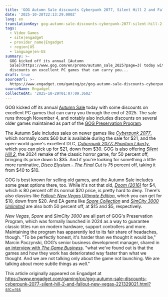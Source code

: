 ```yaml
---
title: 'GOG Autumn Sale discounts Cyberpunk 2077, Silent Hill 2 and Fallout: New Vegas'
date: '2025-10-28T22:13:29.000Z'
lang: en
translationKey: gog-autumn-sale-discounts-cyberpunk-2077-silent-hill-2-and-f
tags:
  - Video Games
  - site|engadget
  - provider_name|Engadget
  - region|US
  - language|en-US
summary: >-
  GOG kicked off its annual [Autumn
  Sale](https://www.gog.com/en/promo/autumn_sale_2025?page=3) today with some
  discounts on excellent PC games that can carry you...
draft: true
sourceUrl: >-
  https://www.engadget.com/gaming/pc/gog-autumn-sale-discounts-cyberpunk-2077-silent-hill-2-and-fallout-new-vegas-221329021.html?src=rss
sourceName: Engadget
collectedAt: '2025-10-29T01:07:09.360Z'
---
```

GOG kicked off its annual [Autumn Sale](https://www.gog.com/en/promo/autumn_sale_2025?page=3) today with some discounts on excellent PC games that can carry you through the end of 2025. The sale runs through November 4, and notably also includes discounts on several older games maintained as part of the [GOG Preservation Program](https://www.engadget.com/gaming/pc/gogs-preservation-label-highlights-classic-games-its-maintaining-for-modern-hardware-231606454.html).

The Autumn Sale includes sales on newer games like [_Cyberpunk 2077_](https://shopping.yahoo.com/rdlw?merchantId=a3926e63-4324-467b-872c-52d2bfe9bd34&siteId=us-engadget&pageId=1p-autolink&contentUuid=25d48fc9-bf0d-4b48-9c8b-8cc44d4350ca&featureId=text-link&merchantName=GOG.com&linkText=Cyberpunk+2077&custData=eyJzb3VyY2VOYW1lIjoiV2ViLURlc2t0b3AtVmVyaXpvbiIsImxhbmRpbmdVcmwiOiJodHRwczovL3d3dy5nb2cuY29tL2VuL2dhbWUvY3liZXJwdW5rXzIwNzciLCJjb250ZW50VXVpZCI6IjI1ZDQ4ZmM5LWJmMGQtNGI0OC05YzhiLThjYzQ0ZDQzNTBjYSIsIm9yaWdpbmFsVXJsIjoiaHR0cHM6Ly93d3cuZ29nLmNvbS9lbi9nYW1lL2N5YmVycHVua18yMDc3In0&signature=AQAAAcCfKbwc15isG0khOHAI1MLnCBDcxmDd6yUbcy4IjyUw&gcReferrer=https%3A%2F%2Fwww.gog.com%2Fen%2Fgame%2Fcyberpunk_2077), which normally costs $60 but is available during the sale for $21, and the open-world game's excellent DLC, [_Cyberpunk 2077: Phantom Liberty_](https://shopping.yahoo.com/rdlw?merchantId=a3926e63-4324-467b-872c-52d2bfe9bd34&siteId=us-engadget&pageId=1p-autolink&contentUuid=25d48fc9-bf0d-4b48-9c8b-8cc44d4350ca&featureId=text-link&merchantName=GOG.com&linkText=Cyberpunk+2077%3A+Phantom+Liberty&custData=eyJzb3VyY2VOYW1lIjoiV2ViLURlc2t0b3AtVmVyaXpvbiIsImxhbmRpbmdVcmwiOiJodHRwczovL3d3dy5nb2cuY29tL2VuL2dhbWUvY3liZXJwdW5rXzIwNzdfcGhhbnRvbV9saWJlcnR5IiwiY29udGVudFV1aWQiOiIyNWQ0OGZjOS1iZjBkLTRiNDgtOWM4Yi04Y2M0NGQ0MzUwY2EiLCJvcmlnaW5hbFVybCI6Imh0dHBzOi8vd3d3LmdvZy5jb20vZW4vZ2FtZS9jeWJlcnB1bmtfMjA3N19waGFudG9tX2xpYmVydHkifQ&signature=AQAAAfnxz-t77c6B4KWfY3ybTD0I4CsO6EdGPEnNFU_M54b-&gcReferrer=https%3A%2F%2Fwww.gog.com%2Fen%2Fgame%2Fcyberpunk_2077_phantom_liberty), which you can pick up for $21, down from $30. GOG is also offering [_Silent Hill 2_](https://shopping.yahoo.com/rdlw?merchantId=a3926e63-4324-467b-872c-52d2bfe9bd34&siteId=us-engadget&pageId=1p-autolink&contentUuid=25d48fc9-bf0d-4b48-9c8b-8cc44d4350ca&featureId=text-link&merchantName=GOG.com&linkText=Silent+Hill+2&custData=eyJzb3VyY2VOYW1lIjoiV2ViLURlc2t0b3AtVmVyaXpvbiIsImxhbmRpbmdVcmwiOiJodHRwczovL3d3dy5nb2cuY29tL2VuL2dhbWUvc2lsZW50X2hpbGxfMiIsImNvbnRlbnRVdWlkIjoiMjVkNDhmYzktYmYwZC00YjQ4LTljOGItOGNjNDRkNDM1MGNhIiwib3JpZ2luYWxVcmwiOiJodHRwczovL3d3dy5nb2cuY29tL2VuL2dhbWUvc2lsZW50X2hpbGxfMiJ9&signature=AQAAAb9Ls81qcDBrHHFDG0mgspY7pmSOK4epJN2_TWe_gLmH&gcReferrer=https%3A%2F%2Fwww.gog.com%2Fen%2Fgame%2Fsilent_hill_2), the 2024 remake of the classic horror game, for 50 percent off, bringing its price down to $35. And if you're looking for something a little more ruminative, [_Disco Elysium - The Final Cut_](https://shopping.yahoo.com/rdlw?merchantId=a3926e63-4324-467b-872c-52d2bfe9bd34&siteId=us-engadget&pageId=1p-autolink&contentUuid=25d48fc9-bf0d-4b48-9c8b-8cc44d4350ca&featureId=text-link&merchantName=GOG.com&linkText=Disco+Elysium+-+The+Final+Cut&custData=eyJzb3VyY2VOYW1lIjoiV2ViLURlc2t0b3AtVmVyaXpvbiIsImxhbmRpbmdVcmwiOiJodHRwczovL3d3dy5nb2cuY29tL2VuL2dhbWUvZGlzY29fZWx5c2l1bSIsImNvbnRlbnRVdWlkIjoiMjVkNDhmYzktYmYwZC00YjQ4LTljOGItOGNjNDRkNDM1MGNhIiwib3JpZ2luYWxVcmwiOiJodHRwczovL3d3dy5nb2cuY29tL2VuL2dhbWUvZGlzY29fZWx5c2l1bSJ9&signature=AQAAAeC32vpf46h_7yUnXsNNqyJplakNxxDXSdxvmOQUbTdX&gcReferrer=https%3A%2F%2Fwww.gog.com%2Fen%2Fgame%2Fdisco_elysium) is 75 percent off, taking it from $40 to $10.

GOG is best known for selling old games, and the Autumn Sale includes some great options there, too. While it's not that old, [_Doom (2016)_](https://shopping.yahoo.com/rdlw?merchantId=a3926e63-4324-467b-872c-52d2bfe9bd34&siteId=us-engadget&pageId=1p-autolink&contentUuid=25d48fc9-bf0d-4b48-9c8b-8cc44d4350ca&featureId=text-link&merchantName=GOG.com&linkText=Doom+%282016%29&custData=eyJzb3VyY2VOYW1lIjoiV2ViLURlc2t0b3AtVmVyaXpvbiIsImxhbmRpbmdVcmwiOiJodHRwczovL3d3dy5nb2cuY29tL2VuL2dhbWUvZG9vbV8yMDE2IiwiY29udGVudFV1aWQiOiIyNWQ0OGZjOS1iZjBkLTRiNDgtOWM4Yi04Y2M0NGQ0MzUwY2EiLCJvcmlnaW5hbFVybCI6Imh0dHBzOi8vd3d3LmdvZy5jb20vZW4vZ2FtZS9kb29tXzIwMTYifQ&signature=AQAAATL0VRbI1dbG6mU_0dPZvjke6yvuGjCsFA_ZEuHOFeXv&gcReferrer=https%3A%2F%2Fwww.gog.com%2Fen%2Fgame%2Fdoom_2016) for $4, which is 80 percent off its normal $20 price, is pretty hard to deny. There's also classics like [_Fallout: New Vegas Ultimate Edition_](https://shopping.yahoo.com/rdlw?merchantId=a3926e63-4324-467b-872c-52d2bfe9bd34&siteId=us-engadget&pageId=1p-autolink&contentUuid=25d48fc9-bf0d-4b48-9c8b-8cc44d4350ca&featureId=text-link&merchantName=GOG.com&linkText=Fallout%3A+New+Vegas+Ultimate+Edition&custData=eyJzb3VyY2VOYW1lIjoiV2ViLURlc2t0b3AtVmVyaXpvbiIsImxhbmRpbmdVcmwiOiJodHRwczovL3d3dy5nb2cuY29tL2VuL2dhbWUvZmFsbG91dF9uZXdfdmVnYXNfdWx0aW1hdGVfZWRpdGlvbiIsImNvbnRlbnRVdWlkIjoiMjVkNDhmYzktYmYwZC00YjQ4LTljOGItOGNjNDRkNDM1MGNhIiwib3JpZ2luYWxVcmwiOiJodHRwczovL3d3dy5nb2cuY29tL2VuL2dhbWUvZmFsbG91dF9uZXdfdmVnYXNfdWx0aW1hdGVfZWRpdGlvbiJ9&signature=AQAAAeKMIsqgIJ5dFiwpyjnjoRcOR6n0Avkw8VA0OA00o8EY&gcReferrer=https%3A%2F%2Fwww.gog.com%2Fen%2Fgame%2Ffallout_new_vegas_ultimate_edition), which you can get for $10, down from $20. And EA gems like [_Spore Collection_](https://shopping.yahoo.com/rdlw?merchantId=a3926e63-4324-467b-872c-52d2bfe9bd34&siteId=us-engadget&pageId=1p-autolink&contentUuid=25d48fc9-bf0d-4b48-9c8b-8cc44d4350ca&featureId=text-link&merchantName=GOG.com&linkText=Spore+Collection&custData=eyJzb3VyY2VOYW1lIjoiV2ViLURlc2t0b3AtVmVyaXpvbiIsImxhbmRpbmdVcmwiOiJodHRwczovL3d3dy5nb2cuY29tL2VuL2dhbWUvc3BvcmVfY29sbGVjdGlvbiIsImNvbnRlbnRVdWlkIjoiMjVkNDhmYzktYmYwZC00YjQ4LTljOGItOGNjNDRkNDM1MGNhIiwib3JpZ2luYWxVcmwiOiJodHRwczovL3d3dy5nb2cuY29tL2VuL2dhbWUvc3BvcmVfY29sbGVjdGlvbiJ9&signature=AQAAAUmm9fxp90xqfGYsDyxbqNcY00W1BNG4FcfsLhL12aXX&gcReferrer=https%3A%2F%2Fwww.gog.com%2Fen%2Fgame%2Fspore_collection) and [_SimCity 3000 Unlimited_](https://shopping.yahoo.com/rdlw?merchantId=a3926e63-4324-467b-872c-52d2bfe9bd34&siteId=us-engadget&pageId=1p-autolink&contentUuid=25d48fc9-bf0d-4b48-9c8b-8cc44d4350ca&featureId=text-link&merchantName=GOG.com&linkText=SimCity+3000+Unlimited&custData=eyJzb3VyY2VOYW1lIjoiV2ViLURlc2t0b3AtVmVyaXpvbiIsImxhbmRpbmdVcmwiOiJodHRwczovL3d3dy5nb2cuY29tL2VuL2dhbWUvc2ltY2l0eV8zMDAwIiwiY29udGVudFV1aWQiOiIyNWQ0OGZjOS1iZjBkLTRiNDgtOWM4Yi04Y2M0NGQ0MzUwY2EiLCJvcmlnaW5hbFVybCI6Imh0dHBzOi8vd3d3LmdvZy5jb20vZW4vZ2FtZS9zaW1jaXR5XzMwMDAifQ&signature=AQAAASPafpFsQXBzOskWdJIb5oqvFodhWcxmQejtUQQeW4dn&gcReferrer=https%3A%2F%2Fwww.gog.com%2Fen%2Fgame%2Fsimcity_3000) are also both 50 percent off, at $15 and $5, respectively.

_New Vegas_, _Spore_ and _SimCity 3000_ are all part of GOG's Preservation Program, which was formally launched in 2024 as a way to guarantee classic titles run on modern hardware, support controllers and more. Maintaining the program has apparently led to its fair share of headaches, though. "To be perfectly honest, it's harder than we thought it would be," Marcin Paczynski, GOG’s senior business development manager, shared in [an interview with _The Game Business_](https://www.thegamebusiness.com/p/when-we-launched-resident-evil-on). "what we’ve found out is that the games and how they work has deteriorated way faster than what we thought. And we are not talking only about the game not launching. We are talking about more subtle things as well."

This article originally appeared on Engadget at https://www.engadget.com/gaming/pc/gog-autumn-sale-discounts-cyberpunk-2077-silent-hill-2-and-fallout-new-vegas-221329021.html?src=rss
